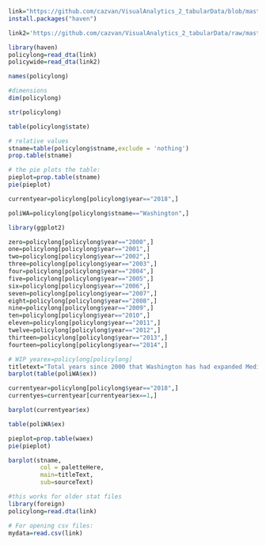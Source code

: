 

```r
link="https://github.com/cazvan/VisualAnalytics_2_tabularData/blob/master/Small%20Dataset-Caz/policylong.dta?raw=true"
install.packages("haven")

link2='https://github.com/cazvan/VisualAnalytics_2_tabularData/raw/master/Small%20Dataset-Caz/policywide.dta'
```

```r
library(haven)
policylong=read_dta(link)
policywide=read_dta(link2)
```

```r
names(policylong)
```
```r
#dimensions
dim(policylong)
```
```r
str(policylong)
```
```r
table(policylong$state)
```

```r
# relative values
stname=table(policylong$stname,exclude = 'nothing')
prop.table(stname)
```

```r
# the pie plots the table:
pieplot=prop.table(stname)
pie(pieplot)
``` 
```r
currentyear=policylong[policylong$year=="2018",]
```

```r
poliWA=policylong[policylong$stname=="Washington",]
```

```r
library(ggplot2)
```

```r
zero=policylong[policylong$year=="2000",]
one=policylong[policylong$year=="2001",]
two=policylong[policylong$year=="2002",]
three=policylong[policylong$year=="2003",]
four=policylong[policylong$year=="2004",]
five=policylong[policylong$year=="2005",]
six=policylong[policylong$year=="2006",]
seven=policylong[policylong$year=="2007",]
eight=policylong[policylong$year=="2008",]
nine=policylong[policylong$year=="2009",]
ten=policylong[policylong$year=="2010",]
eleven=policylong[policylong$year=="2011",]
twelve=policylong[policylong$year=="2012",]
thirteen=policylong[policylong$year=="2013",]
fourteen=policylong[policylong$year=="2014",]
```

```r
# WIP yearex=policylong[policylong]
titletext="Total years since 2000 that Washington has had expanded Medicaid"
barplot(table(poliWA$ex))

```
```r
currentyear=policylong[policylong$year=="2018",]
currentyes=currentyear[currentyear$ex==1,]
```

```r
barplot(currentyear$ex)
```

```r
table(poliWA$ex)
```

```r
pieplot=prop.table(waex)
pie(pieplot)

barplot(stname,
         col = paletteHere,
         main=titleText,
         sub=sourceText)
```














```r
#this works for older stat files
library(foreign)
policylong=read.dta(link)
```

```r
# For opening csv files:
mydata=read.csv(link)
```


